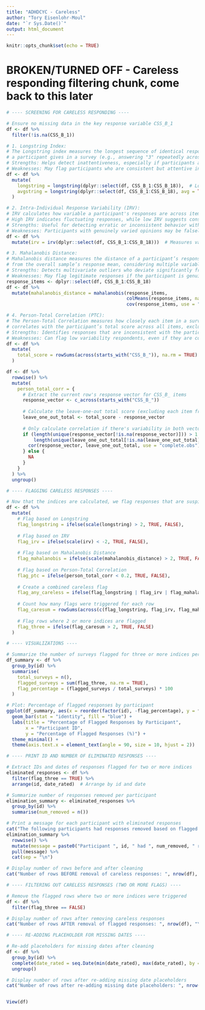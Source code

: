 ```yaml
---
title: "ADHDCYC - Careless"
author: "Tory Eisenlohr-Moul"
date: "`r Sys.Date()`"
output: html_document
---
```


```r
knitr::opts_chunk$set(echo = TRUE)
```


# BROKEN/TURNED OFF - Careless responding filtering chunk, come back to this later

```r

# ---- SCREENING FOR CARELESS RESPONDING ----

# Ensure no missing data in the key response variable CSS_B_1
df <- df %>%
  filter(!is.na(CSS_B_1))

# 1. Longstring Index:
# The Longstring index measures the longest sequence of identical responses
# a participant gives in a survey (e.g., answering "3" repeatedly across items).
# Strengths: Helps detect inattentiveness, especially if participants are responding lazily.
# Weaknesses: May flag participants who are consistent but attentive in their responses.
df <- df %>%
  mutate(
    longstring = longstring(dplyr::select(df, CSS_B_1:CSS_B_18)),  # Longest streak of identical responses
    avgstring = longstring(dplyr::select(df, CSS_B_1:CSS_B_18), avg = TRUE)  # Average length of identical responses
  )

# 2. Intra-Individual Response Variability (IRV):
# IRV calculates how variable a participant's responses are across items.
# High IRV indicates fluctuating responses, while low IRV suggests consistency.
# Strengths: Useful for detecting erratic or inconsistent behavior within a single survey.
# Weaknesses: Participants with genuinely varied opinions may be falsely flagged.
df <- df %>%
  mutate(irv = irv(dplyr::select(df, CSS_B_1:CSS_B_18)))  # Measures variability across responses

# 3. Mahalanobis Distance:
# Mahalanobis distance measures the distance of a participant’s response profile 
# from the overall sample’s response mean, considering multiple variables.
# Strengths: Detects multivariate outliers who deviate significantly from the group.
# Weaknesses: May flag legitimate responses if the participant is genuinely different from the sample.
response_items <- dplyr::select(df, CSS_B_1:CSS_B_18)
df <- df %>%
  mutate(mahalanobis_distance = mahalanobis(response_items, 
                                            colMeans(response_items, na.rm = TRUE), 
                                            cov(response_items, use = "complete.obs")))

# 4. Person-Total Correlation (PTC):
# The Person-Total Correlation measures how closely each item in a survey 
# correlates with the participant’s total score across all items, excluding that item.
# Strengths: Identifies responses that are inconsistent with the participant’s overall pattern.
# Weaknesses: Can flag low variability respondents, even if they are consistent and attentive.
df <- df %>%
  mutate(
    total_score = rowSums(across(starts_with("CSS_B_")), na.rm = TRUE)  # Total score across all CSS_B_ items
  )

df <- df %>%
  rowwise() %>%
  mutate(
    person_total_corr = {
      # Extract the current row's response vector for CSS_B_ items
      response_vector <- c_across(starts_with("CSS_B_"))
      
      # Calculate the leave-one-out total score (excluding each item from the total)
      leave_one_out_total <- total_score - response_vector
      
      # Only calculate correlation if there's variability in both vectors
      if (length(unique(response_vector[!is.na(response_vector)])) > 1 &&
          length(unique(leave_one_out_total[!is.na(leave_one_out_total)])) > 1) {
        cor(response_vector, leave_one_out_total, use = "complete.obs")
      } else {
        NA
      }
    }
  ) %>%
  ungroup()

# ---- FLAGGING CARELESS RESPONSES ----

# Now that the indices are calculated, we flag responses that are suspicious.
df <- df %>%
  mutate(
    # Flag based on Longstring
    flag_longstring = ifelse(scale(longstring) > 2, TRUE, FALSE),
    
    # Flag based on IRV
    flag_irv = ifelse(scale(irv) < -2, TRUE, FALSE),
    
    # Flag based on Mahalanobis Distance
    flag_mahalanobis = ifelse(scale(mahalanobis_distance) > 2, TRUE, FALSE),
    
    # Flag based on Person-Total Correlation
    flag_ptc = ifelse(person_total_corr < 0.2, TRUE, FALSE),
    
    # Create a combined careless flag
    flag_any_careless = ifelse(flag_longstring | flag_irv | flag_mahalanobis | flag_ptc, TRUE, FALSE),
    
    # Count how many flags were triggered for each row
    flag_caresum = rowSums(across(c(flag_longstring, flag_irv, flag_mahalanobis, flag_ptc)), na.rm = TRUE),
    
    # Flag rows where 2 or more indices are flagged
    flag_three = ifelse(flag_caresum > 2, TRUE, FALSE)
  )

# ---- VISUALIZATIONS ----

# Summarize the number of surveys flagged for three or more indices per participant
df_summary <- df %>%
  group_by(id) %>%
  summarise(
    total_surveys = n(),
    flagged_surveys = sum(flag_three, na.rm = TRUE),
    flag_percentage = (flagged_surveys / total_surveys) * 100
  )

# Plot: Percentage of flagged responses by participant
ggplot(df_summary, aes(x = reorder(factor(id), -flag_percentage), y = flag_percentage)) +
  geom_bar(stat = "identity", fill = "blue") +
  labs(title = "Percentage of Flagged Responses by Participant",
       x = "Participant ID",
       y = "Percentage of Flagged Responses (%)") +
  theme_minimal() +
  theme(axis.text.x = element_text(angle = 90, size = 10, hjust = 2))

# ---- PRINT ID AND NUMBER OF ELIMINATED RESPONSES ----

# Extract IDs and dates of responses flagged for two or more indices
eliminated_responses <- df %>%
  filter(flag_three == TRUE) %>%
  arrange(id, date_rated)  # Arrange by id and date

# Summarize number of responses removed per participant
elimination_summary <- eliminated_responses %>%
  group_by(id) %>%
  summarise(num_removed = n())

# Print a message for each participant with eliminated responses
cat("The following participants had responses removed based on flagged indices:\n")
elimination_summary %>%
  rowwise() %>%
  mutate(message = paste0("Participant ", id, " had ", num_removed, " response(s) removed.")) %>%
  pull(message) %>%
  cat(sep = "\n")

# Display number of rows before and after cleaning
cat("Number of rows BEFORE removal of careless responses: ", nrow(df), "\n")

# ---- FILTERING OUT CARELESS RESPONSES (TWO OR MORE FLAGS) ----

# Remove the flagged rows where two or more indices were triggered
df <- df %>%
  filter(flag_three == FALSE)

# Display number of rows after removing careless responses
cat("Number of rows AFTER removal of flagged responses: ", nrow(df), "\n")

# ---- RE-ADDING PLACEHOLDER FOR MISSING DATES ----

# Re-add placeholders for missing dates after cleaning
df <- df %>%
  group_by(id) %>%
  complete(date_rated = seq.Date(min(date_rated), max(date_rated), by = "day")) %>%
  ungroup()

# Display number of rows after re-adding missing date placeholders
cat("Number of rows after re-adding missing date placeholders: ", nrow(df), "\n")


View(df)

```

